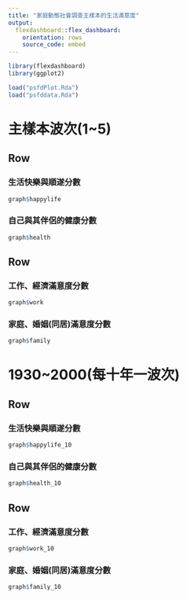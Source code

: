 ```yaml
---
title: "家庭動態社會調查主樣本的生活滿意度"
output: 
  flexdashboard::flex_dashboard:
    orientation: rows
    source_code: embed
---
```

```r
library(flexdashboard)
library(ggplot2)
```

```r
load("psfdPlot.Rda")
load("psfddata.Rda")
```

主樣本波次(1~5)
=======================================================================
Row
-------------------------------------
### 生活快樂與順遂分數

```r
graph$happylife
```   
 
### 自己與其伴侶的健康分數
    
```r
graph$health
```

Row
----------------------------------------
### 工作、經濟滿意度分數

```r
graph$work
```

### 家庭、婚姻(同居)滿意度分數
```r
graph$family
```
 
1930~2000(每十年一波次)
=====================================================
Row
----------------------------------------
### 生活快樂與順遂分數
```r
graph$happylife_10
```
 
### 自己與其伴侶的健康分數
```r
graph$health_10
```

Row
----------------------------------------
### 工作、經濟滿意度分數
```r
graph$work_10
```

### 家庭、婚姻(同居)滿意度分數
```r
graph$family_10
```

